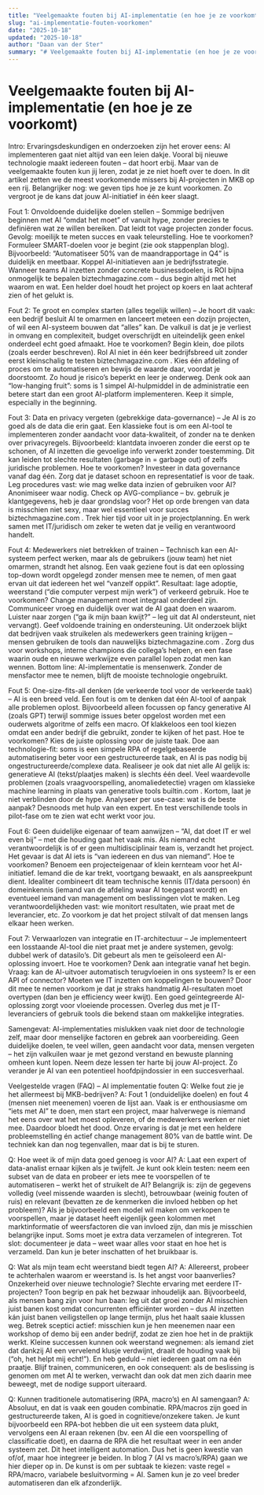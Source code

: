 ```yaml
---
title: "Veelgemaakte fouten bij AI-implementatie (en hoe je ze voorkomt)"
slug: "ai-implementatie-fouten-voorkomen"
date: "2025-10-18"
updated: "2025-10-18"
author: "Daan van der Ster"
summary: "# Veelgemaakte fouten bij AI-implementatie (en hoe je ze voorkomt) Intro: Ervaringsdeskundigen en onderzoeken zijn het erover eens: AI implementeren gaat niet altijd van een leien…"
---
```


# Veelgemaakte fouten bij AI-implementatie (en hoe je ze voorkomt)

Intro: Ervaringsdeskundigen en onderzoeken zijn het erover eens: AI implementeren gaat niet altijd van een leien dakje. Vooral bij nieuwe technologie maakt iedereen fouten – dat hoort erbij. Maar van de veelgemaakte fouten kun jij leren, zodat je ze niet hoeft over te doen. In dit artikel zetten we de meest voorkomende missers bij AI-projecten in MKB op een rij. Belangrijker nog: we geven tips hoe je ze kunt voorkomen. Zo vergroot je de kans dat jouw AI-initiatief in één keer slaagt.

Fout 1: Onvoldoende duidelijke doelen stellen – Sommige bedrijven beginnen met AI “omdat het moet” of vanuit hype, zonder precies te definiëren wat ze willen bereiken. Dat leidt tot vage projecten zonder focus. Gevolg: moeilijk te meten succes en vaak teleurstelling. Hoe te voorkomen? Formuleer SMART-doelen voor je begint (zie ook stappenplan blog). Bijvoorbeeld: “Automatiseer 50% van de maandrapportage in Q4” is duidelijk en meetbaar. Koppel AI-initiatieven aan je bedrijfsstrategie. Wanneer teams AI inzetten zonder concrete businessdoelen, is ROI bijna onmogelijk te bepalen
biztechmagazine.com
 – dus begin altijd met het waarom en wat. Een helder doel houdt het project op koers en laat achteraf zien of het gelukt is.

Fout 2: Te groot en complex starten (alles tegelijk willen) – Je hoort dit vaak: een bedrijf besluit AI te omarmen en lanceert meteen een dozijn projecten, of wil een AI-systeem bouwen dat “alles” kan. De valkuil is dat je je verliest in omvang en complexiteit, budget overschrijdt en uiteindelijk geen enkel onderdeel echt goed afmaakt. Hoe te voorkomen? Begin klein, doe pilots (zoals eerder beschreven). Rol AI niet in één keer bedrijfsbreed uit zonder eerst kleinschalig te testen
biztechmagazine.com
. Kies één afdeling of proces om te automatiseren en bewijs de waarde daar, voordat je doorstoomt. Zo houd je risico’s beperkt en leer je onderweg. Denk ook aan “low-hanging fruit”: soms is 1 simpel AI-hulpmiddel in de administratie een betere start dan een groot AI-platform implementeren. Keep it simple, especially in the beginning.

Fout 3: Data en privacy vergeten (gebrekkige data-governance) – Je AI is zo goed als de data die erin gaat. Een klassieke fout is om een AI-tool te implementeren zonder aandacht voor data-kwaliteit, of zonder na te denken over privacyregels. Bijvoorbeeld: klantdata invoeren zonder die eerst op te schonen, of AI inzetten die gevoelige info verwerkt zonder toestemming. Dit kan leiden tot slechte resultaten (garbage in = garbage out) of zelfs juridische problemen. Hoe te voorkomen? Investeer in data governance vanaf dag één. Zorg dat je dataset schoon en representatief is voor de taak. Leg procedures vast: wie mag welke data inzien of gebruiken voor AI? Anonimiseer waar nodig. Check op AVG-compliance – bv. gebruik je klantgegevens, heb je daar grondslag voor? Het op orde brengen van data is misschien niet sexy, maar wel essentieel voor succes
biztechmagazine.com
. Trek hier tijd voor uit in je projectplanning. En werk samen met IT/juridisch om zeker te weten dat je veilig en verantwoord handelt.

Fout 4: Medewerkers niet betrekken of trainen – Technisch kan een AI-systeem perfect werken, maar als de gebruikers (jouw team) het niet omarmen, strandt het alsnog. Een vaak geziene fout is dat een oplossing top-down wordt opgelegd zonder mensen mee te nemen, of men gaat ervan uit dat iedereen het wel “vanzelf oppikt”. Resultaat: lage adoptie, weerstand (“die computer verpest mijn werk”) of verkeerd gebruik. Hoe te voorkomen? Change management moet integraal onderdeel zijn. Communiceer vroeg en duidelijk over wat de AI gaat doen en waarom. Luister naar zorgen (“ga ik mijn baan kwijt?” – leg uit dat AI ondersteunt, niet vervangt). Geef voldoende training en ondersteuning. Uit onderzoek blijkt dat bedrijven vaak struikelen als medewerkers geen training krijgen – mensen gebruiken de tools dan nauwelijks
biztechmagazine.com
. Zorg dus voor workshops, interne champions die collega’s helpen, en een fase waarin oude en nieuwe werkwijze even parallel lopen zodat men kan wennen. Bottom line: AI-implementatie is mensenwerk. Zonder de mensfactor mee te nemen, blijft de mooiste technologie ongebruikt.

Fout 5: One-size-fits-all denken (de verkeerde tool voor de verkeerde taak) – AI is een breed veld. Een fout is om te denken dat één AI-tool of aanpak alle problemen oplost. Bijvoorbeeld alleen focussen op fancy generative AI (zoals GPT) terwijl sommige issues beter opgelost worden met een ouderwets algoritme of zelfs een macro. Of klakkeloos een tool kiezen omdat een ander bedrijf die gebruikt, zonder te kijken of het past. Hoe te voorkomen? Kies de juiste oplossing voor de juiste taak. Doe aan technologie-fit: soms is een simpele RPA of regelgebaseerde automatisering beter voor een gestructureerde taak, en AI is pas nodig bij ongestructureerde/complexe data. Realiseer je ook dat niet alle AI gelijk is: generatieve AI (tekst/plaatjes maken) is slechts één deel. Veel waardevolle problemen (zoals vraagvoorspelling, anomaliedetectie) vragen om klassieke machine learning in plaats van generative tools
builtin.com
. Kortom, laat je niet verblinden door de hype. Analyseer per use-case: wat is de beste aanpak? Desnoods met hulp van een expert. En test verschillende tools in pilot-fase om te zien wat echt werkt voor jou.

Fout 6: Geen duidelijke eigenaar of team aanwijzen – “AI, dat doet IT er wel even bij” – met die houding gaat het vaak mis. Als niemand echt verantwoordelijk is of er geen multidisciplinair team is, verzandt het project. Het gevaar is dat AI iets is “van iedereen en dus van niemand”. Hoe te voorkomen? Benoem een projecteigenaar of klein kernteam voor het AI-initiatief. Iemand die de kar trekt, voortgang bewaakt, en als aanspreekpunt dient. Idealiter combineert dit team technische kennis (IT/data persoon) én domeinkennis (iemand van de afdeling waar AI toegepast wordt) en eventueel iemand van management om beslissingen vlot te maken. Leg verantwoordelijkheden vast: wie monitort resultaten, wie praat met de leverancier, etc. Zo voorkom je dat het project stilvalt of dat mensen langs elkaar heen werken.

Fout 7: Verwaarlozen van integratie en IT-architectuur – Je implementeert een losstaande AI-tool die niet praat met je andere systemen, gevolg: dubbel werk of datasilo’s. Dit gebeurt als men te geïsoleerd een AI-oplossing invoert. Hoe te voorkomen? Denk aan integratie vanaf het begin. Vraag: kan de AI-uitvoer automatisch terugvloeien in ons systeem? Is er een API of connector? Moeten we IT inzetten om koppelingen te bouwen? Door dit mee te nemen voorkom je dat je straks handmatig AI-resultaten moet overtypen (dan ben je efficiency weer kwijt). Een goed geïntegreerde AI-oplossing zorgt voor vloeiende processen. Overleg dus met je IT-leveranciers of gebruik tools die bekend staan om makkelijke integraties.

Samengevat: AI-implementaties mislukken vaak niet door de technologie zelf, maar door menselijke factoren en gebrek aan voorbereiding. Geen duidelijke doelen, te veel willen, geen aandacht voor data, mensen vergeten – het zijn valkuilen waar je met gezond verstand en bewuste planning omheen kunt lopen. Neem deze lessen ter harte bij jouw AI-project. Zo verander je AI van een potentieel hoofdpijndossier in een succesverhaal.

Veelgestelde vragen (FAQ) – AI implementatie fouten
Q: Welke fout zie je het allermeest bij MKB-bedrijven?
A: Fout 1 (onduidelijke doelen) en fout 4 (mensen niet meenemen) voeren de lijst aan. Vaak is er enthousiasme om “iets met AI” te doen, men start een project, maar halverwege is niemand het eens over wat het moest opleveren, of de medewerkers werken er niet mee. Daardoor bloedt het dood. Onze ervaring is dat je met een heldere probleemstelling én actief change management 80% van de battle wint. De techniek kan dan nog tegenvallen, maar dat is bij te sturen.

Q: Hoe weet ik of mijn data goed genoeg is voor AI?
A: Laat een expert of data-analist ernaar kijken als je twijfelt. Je kunt ook klein testen: neem een subset van de data en probeer er iets mee te voorspellen of te automatiseren – werkt het of struikelt de AI? Belangrijk is: zijn de gegevens volledig (veel missende waarden is slecht), betrouwbaar (weinig fouten of ruis) en relevant (bevatten ze de kenmerken die invloed hebben op het probleem)? Als je bijvoorbeeld een model wil maken om verkopen te voorspellen, maar je dataset heeft eigenlijk geen kolommen met marktinformatie of weersfactoren die van invloed zijn, dan mis je misschien belangrijke input. Soms moet je extra data verzamelen of integreren. Tot slot: documenteer je data – weet waar alles voor staat en hoe het is verzameld. Dan kun je beter inschatten of het bruikbaar is.

Q: Wat als mijn team echt weerstand biedt tegen AI?
A: Allereerst, probeer te achterhalen waarom er weerstand is. Is het angst voor baanverlies? Onzekerheid over nieuwe technologie? Slechte ervaring met eerdere IT-projecten? Toon begrip en pak het bezwaar inhoudelijk aan. Bijvoorbeeld, als mensen bang zijn voor hun baan: leg uit dat groei zonder AI misschien juist banen kost omdat concurrenten efficiënter worden – dus AI inzetten kán juist banen veiligstellen op lange termijn, plus het haalt saaie klussen weg. Betrek sceptici actief: misschien kun je hen meenemen naar een workshop of demo bij een ander bedrijf, zodat ze zien hoe het in de praktijk werkt. Kleine successen kunnen ook weerstand wegnemen: als iemand ziet dat dankzij AI een vervelend klusje verdwijnt, draait de houding vaak bij (“oh, het helpt mij echt!”). En heb geduld – niet iedereen gaat om na één praatje. Blijf trainen, communiceren, en ook consequent: als de beslissing is genomen om met AI te werken, verwacht dan ook dat men zich daarin mee beweegt, met de nodige support uiteraard.

Q: Kunnen traditionele automatisering (RPA, macro’s) en AI samengaan?
A: Absoluut, en dat is vaak een gouden combinatie. RPA/macros zijn goed in gestructureerde taken, AI is goed in cognitieve/onzekere taken. Je kunt bijvoorbeeld een RPA-bot hebben die uit een systeem data plukt, vervolgens een AI eraan rekenen (bv. een AI die een voorspelling of classificatie doet), en daarna de RPA die het resultaat weer in een ander systeem zet. Dit heet intelligent automation. Dus het is geen kwestie van of/of, maar hoe integreer je beiden. In blog 7 (AI vs macro’s/RPA) gaan we hier dieper op in. De kunst is om per subtaak te kiezen: vaste regel = RPA/macro, variabele besluitvorming = AI. Samen kun je zo veel breder automatiseren dan elk afzonderlijk.
